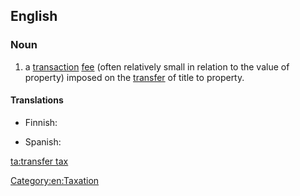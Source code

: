 ==English==
{{wikipedia}}
===Noun===
{{en-noun|es}}

# {{context|legal|lang=en}} a [[transaction]] [[fee]] (often relatively small in relation to the value of property) imposed on the [[transfer]] of title to property.

====Translations====
{{trans-top|a transaction fee imposed on the transfer of title to property}}
* Finnish: {{t+|fi|varainsiirtovero}}
{{trans-mid}}
* Spanish: {{t|es|impuesto de transferencia|m}}
{{trans-bottom}}

[[Category:en:Taxation]]

[[ta:transfer tax]]